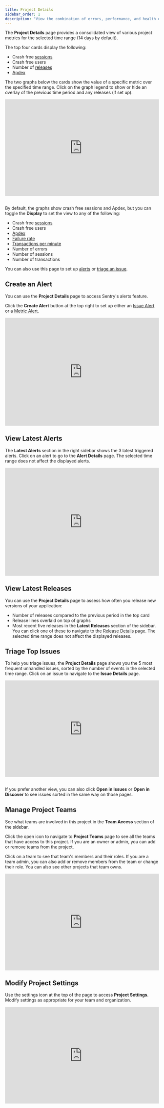 ```yaml
---
title: Project Details
sidebar_order: 1
description: "View the combination of errors, performance, and health of your project in one central place."
---
```


The **Project Details** page provides a consolidated view of various project metrics for the selected time range (14 days by default).

The top four cards display the following:

- Crash free [sessions](/product/releases/health/#session)
- Crash free users
- Number of [releases](/product/releases/)
- [Apdex](/product/performance/metrics/#apdex)

The two graphs below the cards show the value of a specific metric over the specified time range. Click on the graph legend to show or hide an overlay of the previous time period and any releases (if set up).

<div style="position: relative; padding-bottom: calc(54.296875% + 41px); height: 0; width: 100%">
  <iframe
    src="https://demo.arcade.software/XU3D5nw7kEDBO9KwmwuR?embed"
    frameborder="0"
    loading="lazy"
    webkitallowfullscreen
    mozallowfullscreen
    allowfullscreen
    style="position: absolute; top: 0; left: 0; width: 100%; height: 100%;color-scheme: light;"
    title="Project Details -> Graphs"
  ></iframe>
</div>

<br/>

By default, the graphs show crash free sessions and Apdex, but you can toggle the **Display** to set the view to any of the following:

- Crash free [sessions](/product/releases/health/#session)
- Crash free users
- [Apdex](/product/performance/metrics/#apdex)
- [Failure rate](/product/performance/metrics/#failure-rate)
- [Transactions per minute](/product/performance/metrics/#throughput-total-tpm-tps)
- Number of errors
- Number of sessions
- Number of transactions

You can also use this page to set up [alerts](/product/alerts-notifications/) or [triage an issue](#triage).

## Create an Alert

You can use the **Project Details** page to access Sentry's alerts feature.

Click the **Create Alert** button at the top right to set up either an [Issue Alert](/product/alerts-notifications/issue-alerts/) or a [Metric Alert](/product/alerts-notifications/metric-alerts/).

<div style="position: relative; padding-bottom: calc(61.72148355493352% + 41px); height: 0; width: 100%">
  <iframe
    src="https://demo.arcade.software/ZEOZDNURwYhmkqdQ76ge?embed"
    frameborder="0"
    loading="lazy"
    webkitallowfullscreen
    mozallowfullscreen
    allowfullscreen
    style="position: absolute; top: 0; left: 0; width: 100%; height: 100%;color-scheme: light;"
    title="Project Details -> Create Alert"
  ></iframe>
</div>

## View Latest Alerts

The **Latest Alerts** section in the right sidebar shows the 3 latest triggered alerts. Click on an alert to go to the **Alert Details** page. The selected time range does not affect the displayed alerts.

<div style="position: relative; padding-bottom: calc(61.72148355493352% + 41px); height: 0; width: 100%">
  <iframe
    src="https://demo.arcade.software/2pJrK9pQvEwpVRseSxbz?embed"
    frameborder="0"
    loading="lazy"
    webkitallowfullscreen
    mozallowfullscreen
    allowfullscreen
    style="position: absolute; top: 0; left: 0; width: 100%; height: 100%;color-scheme: light;"
    title="Project Details -> Latest Alerts"
  ></iframe>
</div>

## View Latest Releases

You can use the **Project Details** page to assess how often you release new versions of your application:

- Number of releases compared to the previous period in the top card
- Release lines overlaid on top of graphs
- Most recent five releases in the **Latest Releases** section of the sidebar. You can click one of these to navigate to the [Release Details](/product/releases/health/release-details/) page. The selected time range does not affect the displayed releases.

## Triage Top Issues

To help you triage issues, the **Project Details** page shows you the 5 most frequent unhandled issues, sorted by the number of events in the selected time range. Click on an issue to navigate to the **Issue Details** page.

<div style="position: relative; padding-bottom: calc(54.296875% + 41px); height: 0; width: 100%">
  <iframe
    src="https://demo.arcade.software/zuLVkma4eOWIHuLlXbYm?embed"
    frameborder="0"
    loading="lazy"
    webkitallowfullscreen
    mozallowfullscreen
    allowfullscreen
    style="position: absolute; top: 0; left: 0; width: 100%; height: 100%;color-scheme: light;"
    title="Project Details -> Triage Issue"
  ></iframe>
</div>

<br/>

If you prefer another view, you can also click **Open in Issues** or **Open in Discover** to see issues sorted in the same way on those pages.

## Manage Project Teams

See what teams are involved in this project in the **Team Access** section of the sidebar.

Click the open icon to navigate to **Project Teams** page to see all the teams that have access to this project. If you are an owner or admin, you can add or remove teams from the project.

Click on a team to see that team's members and their roles. If you are a team admin, you can also add or remove members from the team or change their role. You can also see other projects that team owns.

<div style="position: relative; padding-bottom: calc(54.31309904153354% + 41px); height: 0; width: 100%">
  <iframe
    src="https://demo.arcade.software/mhgmIGjj55tZ3PVqdUnJ?embed"
    frameborder="0"
    loading="lazy"
    webkitallowfullscreen
    mozallowfullscreen
    allowfullscreen
    style="position: absolute; top: 0; left: 0; width: 100%; height: 100%;color-scheme: light;"
    title="Project Details -> Project Teams"
  ></iframe>
</div>

## Modify Project Settings

Use the settings icon at the top of the page to access **Project Settings**. Modify settings as appropriate for your team and organization.

<div style="position: relative; padding-bottom: calc(54.31309904153354% + 41px); height: 0; width: 100%">
  <iframe
    src="https://demo.arcade.software/wySaVXYOhND0BEFbk2uE?embed"
    frameborder="0"
    loading="lazy"
    webkitallowfullscreen
    mozallowfullscreen
    allowfullscreen
    style="position: absolute; top: 0; left: 0; width: 100%; height: 100%;color-scheme: light;"
    title="Project Details -> Project Settings"
  ></iframe>
</div>

